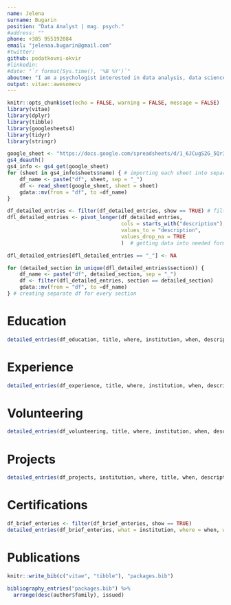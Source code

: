 ```yaml
---
name: Jelena
surname: Bugarin
position: "Data Analyst | mag. psych."
#address: ""
phone: +385 955192084
email: "jelenaa.bugarin@gmail.com"
#twitter: 
github: podatkovni-okvir
#linkedin: 
#date: "`r format(Sys.time(), '%B %Y')`"
aboutme: "I am a psychologist interested in data analysis, data science, and automation. Driven by curiosity and the need to understand how things are working, I am always ready to learn something new and switch things up in order to try and make stuff more efficient."
output: vitae::awesomecv
---
```


```r
knitr::opts_chunk$set(echo = FALSE, warning = FALSE, message = FALSE)
library(vitae)
library(dplyr)
library(tibble)
library(googlesheets4)
library(tidyr)
library(stringr)
```

``` {=latex}
\setbool{acvSectionColorHighlight}{false}
```

```r
google_sheet <- "https://docs.google.com/spreadsheets/d/1_6JCugS2G_5Qr3eRJGMqKUubcg9WKMgGe2wlTDkxo2U/edit?usp=sharing"
gs4_deauth()
gs4_info <- gs4_get(google_sheet)
for (sheet in gs4_info$sheets$name) { # importing each sheet into separate df
    df_name <- paste("df", sheet, sep = "_")
    df <- read_sheet(google_sheet, sheet = sheet)
    gdata::mv(from = "df", to =df_name)
}
```

```r
df_detailed_entries <- filter(df_detailed_entries, show == TRUE) # filtering eneries I do not want to show
dfl_detailed_entries <- pivot_longer(df_detailed_entries, 
                                     cols = starts_with("description"), 
                                     values_to = "description", 
                                     values_drop_na = TRUE
                                     )  # getting data into needed format

dfl_detailed_entries[dfl_detailed_entries == "_"] <- NA

for (detailed_section in unique(dfl_detailed_entries$section)) {
    df_name <- paste("df", detailed_section, sep = "_")
    df <- filter(dfl_detailed_entries, section == detailed_section)
    gdata::mv(from = "df", to =df_name)
} # creating separate df for every section
```

# Education

```r
detailed_entries(df_education, title, where, institution, when, description)
```

# Experience

```r
detailed_entries(df_experience, title, where, institution, when, description)
```

# Volunteering

```r
detailed_entries(df_volunteering, title, where, institution, when, description)
```

# Projects

```r
detailed_entries(df_projects, institution, where, title, when, description)
```

\newpage 

# Certifications

```r
df_brief_enteries <- filter(df_brief_enteries, show == TRUE)
detailed_entries(df_brief_enteries, what = institution, where = when, with = title)
```

# Publications

```r

knitr::write_bib(c("vitae", "tibble"), "packages.bib")

bibliography_entries("packages.bib") %>%
  arrange(desc(author$family), issued)
```
